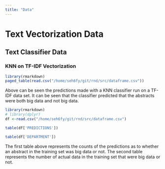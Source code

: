 ```yaml
---
title: "Data"
---
```

<!-- ```{python} -->
<!-- import numpy as np -->
<!-- from sklearn.feature_extraction.text import CountVectorizer -->
<!-- from sklearn.feature_extraction.text import TfidfTransformer -->
<!-- from sklearn.neighbors import KNeighborsClassifier -->
<!-- from sklearn.pipeline import Pipeline -->

<!-- import pandas as pd -->
<!-- pd.set_option('display.max_columns', 50) -->

<!-- import numpy as np -->
<!-- import pickle -->
<!-- import matplotlib.pyplot as plt -->
<!-- import time -->
<!-- import re -->


<!-- from sklearn.decomposition import NMF -->
<!-- from sklearn.feature_extraction.text import TfidfVectorizer -->
<!-- from sklearn.linear_model import LinearRegression as lm -->
<!-- from scipy import stats -->

<!-- import matplotlib.collections as mcol -->
<!-- from matplotlib.legend_handler import HandlerLineCollection, HandlerTuple -->
<!-- from matplotlib.lines import Line2D -->

<!-- from sklearn.preprocessing import StandardScaler -->
<!-- from sklearn.preprocessing import MinMaxScaler -->
<!-- from sklearn.preprocessing import RobustScaler -->

<!-- df = pd.read_pickle("/home/seh6fy/git/publicrd/data/prd/Paper/FR_meta_and_final_tokens_23DEC21.pkl") -->
<!-- df = df[~df.DEPARTMENT.isnull()] -->
<!-- df_nsf = df.loc[df['DEPARTMENT'] == 'HHS'] -->
<!-- df_nsf = df_nsf.iloc[0:10000,] -->
<!-- df_nasa = df.loc[df['DEPARTMENT'] == 'NSF'] -->
<!-- df_nasa = df_nasa.iloc[0:10000,] -->
<!-- frames = [df_nsf, df_nasa] -->
<!-- df_split = pd.concat(frames) -->
<!-- df_split= df_split.reset_index(level=None, drop=False, inplace=False, col_level=0, col_fill='') -->
<!-- from sklearn.feature_extraction.text import TfidfVectorizer -->
<!-- v = TfidfVectorizer() -->
<!-- training = v.fit_transform(df_split['ABSTRACT']) -->
<!-- training_data = df_split.sample(frac=0.95, random_state=25) -->
<!-- testing_data = df_split.drop(training_data.index) -->
<!-- train_id = training_data.index -->
<!-- test_id = testing_data.index -->
<!-- x_train= training[train_id] -->
<!-- x_test= training[test_id] -->
<!-- df_split['index'] = df_split.index -->
<!-- y_test = df_split.loc[df_split["index"].isin(test_id)] -->
<!-- y_test = y_test['DEPARTMENT'] -->
<!-- df_split['index'] = df_split.index -->
<!-- y_train = df_split.loc[df_split["index"].isin(train_id)] -->
<!-- y_train = y_train['DEPARTMENT'] -->
<!-- import math -->
<!-- neighbors = int(math.sqrt(len(df_split.index))) -->
<!-- from sklearn.neighbors import KNeighborsClassifier -->
<!-- classifier = KNeighborsClassifier(n_neighbors= 3) -->
<!-- classifier.fit(x_train, y_train) -->
<!-- y_pred = classifier.predict(x_test) -->
<!-- import scipy.sparse -->
<!-- predictions = df_split.loc[test_id,] -->
<!-- predictions['PREDICTIONS'] = y_pred -->
<!-- predictions = predictions[["index","DEPARTMENT", "PREDICTIONS","ABSTRACT"]] -->
<!-- ``` -->

# Text Vectorization Data






## Text Classifier Data
### KNN on TF-IDF Vectorization
```r
library(rmarkdown)
paged_table(read.csv("/home/seh6fy/git/rnd/src/dataframe.csv"))
```
Above can be seen the predictions made with a KNN classifier run on a TF-IDF data set. It can be seen that the classifier predicted that the abstracts were both big data and not big data.  
```r
library(rmarkdown)
# library(dplyr)
df <-read.csv("/home/seh6fy/git/rnd/src/dataframe.csv")

table(df['PREDICTIONS'])

table(df['DEPARTMENT'])
```
The first table above represents the counts of the predictions as to whether an abstract in the training set was big data or not. The second table represents the number of actual data in the training set that were big data or not. 
